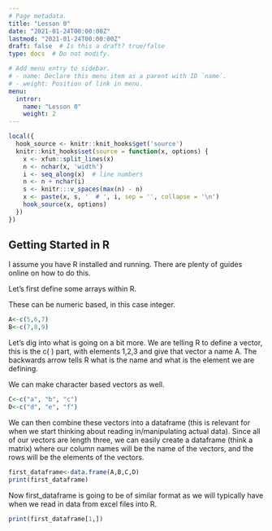 ```yaml
---
# Page metadata.
title: "Lesson 0"
date: "2021-01-24T00:00:00Z"
lastmod: "2021-01-24T00:00:00Z"
draft: false  # Is this a draft? true/false
type: docs  # Do not modify.

# Add menu entry to sidebar.
# - name: Declare this menu item as a parent with ID `name`.
# - weight: Position of link in menu.
menu:
  intror:
    name: "Lesson 0"
    weight: 2
---
```

```r
local({
  hook_source <- knitr::knit_hooks$get('source')
  knitr::knit_hooks$set(source = function(x, options) {
    x <- xfun::split_lines(x)
    n <- nchar(x, 'width')
    i <- seq_along(x)  # line numbers
    n <- n + nchar(i)
    s <- knitr:::v_spaces(max(n) - n)
    x <- paste(x, s, '  # ', i, sep = '', collapse = '\n')
    hook_source(x, options)
  })
})
```


## Getting Started in R

I assume you have R installed and running. There are plenty of guides online on how to do this. 


Let's first define some arrays within R.

These can be numeric based, in this case integer.
```r
A<-c(5,6,7)
B<-c(7,8,9)
```
Let's dig into what is going on a bit more. We are telling R to define a vector, this is the c( ) part, with elements 1,2,3 and give that vector a name A. The backwards arrow tells R what is the name and what is the element we are defining. 

We can make character based vectors as well.

```r
C<-c("a", "b", "c")
D<-c("d", "e", "f")
```

We can then combine these vectors into a dataframe (this is relevant for when we start thinking about reading in/manipulating actual data). Since all of our vectors are length three, we can easily create a dataframe (think a matrix) where our column names will be the name of the vectors, and the rows will be the elements of the vectors.

```r
first_dataframe<-data.frame(A,B,C,D)
print(first_dataframe)
```

Now first_dataframe is going to be of similar format as we will typically have when we read in data from excel files into R.

```r
print(first_dataframe[1,])
```